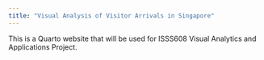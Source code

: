 ```yaml
---
title: "Visual Analysis of Visitor Arrivals in Singapore"
---
```


This is a Quarto website that will be used for ISSS608 Visual Analytics and Applications Project.

